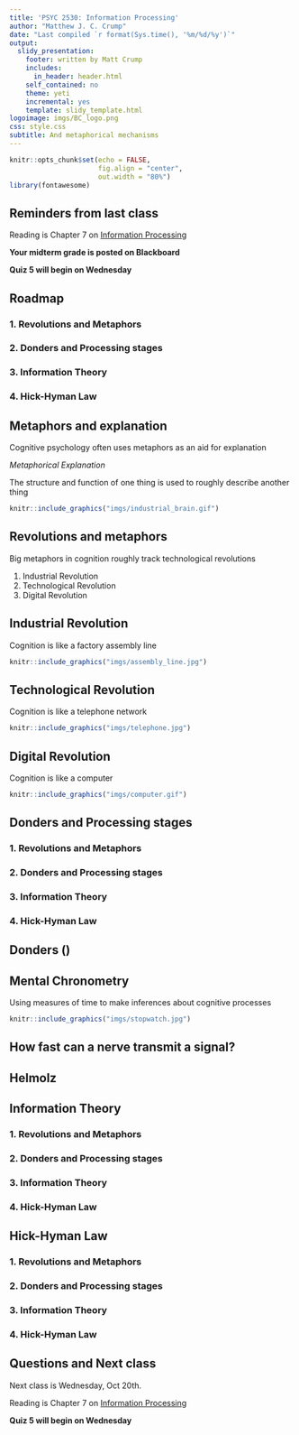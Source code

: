 ```yaml
---
title: 'PSYC 2530: Information Processing'
author: "Matthew J. C. Crump"
date: "Last compiled `r format(Sys.time(), '%m/%d/%y')`"
output:
  slidy_presentation:
    footer: written by Matt Crump
    includes:
      in_header: header.html
    self_contained: no
    theme: yeti
    incremental: yes
    template: slidy_template.html
logoimage: imgs/BC_logo.png
css: style.css
subtitle: And metaphorical mechanisms
---
```


```r
knitr::opts_chunk$set(echo = FALSE,
                      fig.align = "center",
                      out.width = "80%")
library(fontawesome)
```

## Reminders from last class

Reading is Chapter 7 on [Information Processing](https://www.crumplab.com/cognition/textbook/information-processing.html)

**Your midterm grade is posted on Blackboard**

**Quiz 5 will begin on Wednesday** 

##  Roadmap

### 1. Revolutions and Metaphors {.bolder}
### 2. Donders and Processing stages {.greyout}
### 3. Information Theory {.greyout}
### 4. Hick-Hyman Law {.greyout}

## Metaphors and explanation

:::: {.row}
::: {.col-md-6}

Cognitive psychology often uses metaphors as an aid for explanation

*Metaphorical Explanation*

The structure and function of one thing is used to roughly describe another thing

:::

::: {.col-md-6}

```r
knitr::include_graphics("imgs/industrial_brain.gif")
```

:::
::::

## Revolutions and metaphors

Big metaphors in cognition roughly track technological revolutions

1. Industrial Revolution
2. Technological Revolution
3. Digital Revolution

## Industrial Revolution

Cognition is like a factory assembly line

```r
knitr::include_graphics("imgs/assembly_line.jpg")
```


## Technological Revolution

Cognition is like a telephone network

```r
knitr::include_graphics("imgs/telephone.jpg")
```

## Digital Revolution

Cognition is like a computer

```r
knitr::include_graphics("imgs/computer.gif")
```

##  Donders and Processing stages

### 1. Revolutions and Metaphors {.greyout}
### 2. Donders and Processing stages {.bolder}
### 3. Information Theory {.greyout}
### 4. Hick-Hyman Law {.greyout}

## Donders ()

## Mental Chronometry


:::: {.row}
::: {.col-md-6}

Using measures of time to make inferences about cognitive processes

:::

::: {.col-md-6}

```r
knitr::include_graphics("imgs/stopwatch.jpg")
```

:::
::::

## How fast can a nerve transmit a signal? 

## Helmolz

##  Information Theory

### 1. Revolutions and Metaphors {.greyout}
### 2. Donders and Processing stages {.greyout}
### 3. Information Theory {.bolder}
### 4. Hick-Hyman Law {.greyout}

##  Hick-Hyman Law

### 1. Revolutions and Metaphors {.greyout}
### 2. Donders and Processing stages {.greyout}
### 3. Information Theory {.greyout}
### 4. Hick-Hyman Law {.bolder}



## Questions and Next class

Next class is Wednesday, Oct 20th.

Reading is Chapter 7 on [Information Processing](https://www.crumplab.com/cognition/textbook/information-processing.html)

**Quiz 5 will begin on Wednesday** 




